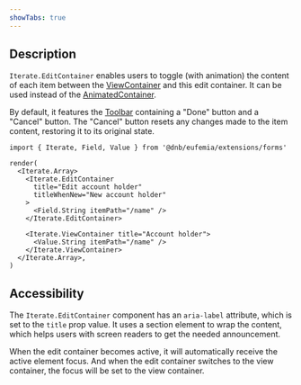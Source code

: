 ```yaml
---
showTabs: true
---
```


## Description

`Iterate.EditContainer` enables users to toggle (with animation) the content of each item between the [ViewContainer](/uilib/extensions/forms/extended-features/Iterate/ViewContainer/) and this edit container. It can be used instead of the [AnimatedContainer](/uilib/extensions/forms/extended-features/Iterate/AnimatedContainer/).

By default, it features the [Toolbar](/uilib/extensions/forms/extended-features/Iterate/Toolbar/) containing a "Done" button and a "Cancel" button. The "Cancel" button resets any changes made to the item content, restoring it to its original state.

```tsx
import { Iterate, Field, Value } from '@dnb/eufemia/extensions/forms'

render(
  <Iterate.Array>
    <Iterate.EditContainer
      title="Edit account holder"
      titleWhenNew="New account holder"
    >
      <Field.String itemPath="/name" />
    </Iterate.EditContainer>

    <Iterate.ViewContainer title="Account holder">
      <Value.String itemPath="/name" />
    </Iterate.ViewContainer>
  </Iterate.Array>,
)
```

## Accessibility

The `Iterate.EditContainer` component has an `aria-label` attribute, which is set to the `title` prop value. It uses a section element to wrap the content, which helps users with screen readers to get the needed announcement.

When the edit container becomes active, it will automatically receive the active element focus. And when the edit container switches to the view container, the focus will be set to the view container.
